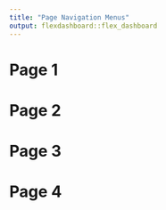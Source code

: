 ```yaml
---
title: "Page Navigation Menus"
output: flexdashboard::flex_dashboard
---
```


Page 1 {data-navmenu="Menu A"}
=====================================


Page 2 {data-navmenu="Menu A"}
=====================================  


Page 3 {data-navmenu="Menu B"}
=====================================


Page 4 {data-navmenu="Menu B"}
=====================================  